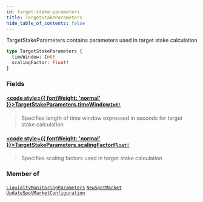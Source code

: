 ```yaml
---
id: target-stake-parameters
title: TargetStakeParameters
hide_table_of_contents: false
---
```








TargetStakeParameters contains parameters used in target stake calculation

```graphql
type TargetStakeParameters {
  timeWindow: Int!
  scalingFactor: Float!
}
```


### Fields

#### [<code style={{ fontWeight: 'normal' }}>TargetStakeParameters.<b>timeWindow</b></code>](#)<Bullet />[`Int!`](/testnet/api/graphql/scalars/int) <Badge class="secondary" text="non-null"/> <Badge class="secondary" text="scalar"/>
> Specifies length of time window expressed in seconds for target stake calculation
> 

#### [<code style={{ fontWeight: 'normal' }}>TargetStakeParameters.<b>scalingFactor</b></code>](#)<Bullet />[`Float!`](/testnet/api/graphql/scalars/float) <Badge class="secondary" text="non-null"/> <Badge class="secondary" text="scalar"/>
> Specifies scaling factors used in target stake calculation
> 



### Member of

[`LiquidityMonitoringParameters`](/testnet/api/graphql/objects/liquidity-monitoring-parameters)  <Badge class="secondary" text="object"/><Bullet />[`NewSpotMarket`](/testnet/api/graphql/objects/new-spot-market)  <Badge class="secondary" text="object"/><Bullet />[`UpdateSpotMarketConfiguration`](/testnet/api/graphql/objects/update-spot-market-configuration)  <Badge class="secondary" text="object"/>



